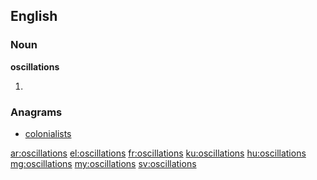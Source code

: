 ==English==

===Noun===
'''oscillations'''

# {{plural of|[[oscillation]]}}

===Anagrams===
* [[colonialists#English|colonialists]]

[[ar:oscillations]]
[[el:oscillations]]
[[fr:oscillations]]
[[ku:oscillations]]
[[hu:oscillations]]
[[mg:oscillations]]
[[my:oscillations]]
[[sv:oscillations]]